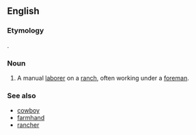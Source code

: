 ==English==

===Etymology===
{{compound|ranch|hand}}.

===Noun===
{{en-noun}}

# A manual [[laborer]] on a [[ranch]], often working under a [[foreman]].

===See also===
* [[cowboy]]
* [[farmhand]]
* [[rancher]]